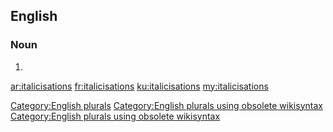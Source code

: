 ==English==

===Noun===
{{head|en}}

# {{plural of|italicisation}}

[[Category:English plurals]][[Category:English plurals using obsolete wikisyntax]][[Category:English plurals using obsolete wikisyntax]]

[[ar:italicisations]]
[[fr:italicisations]]
[[ku:italicisations]]
[[my:italicisations]]